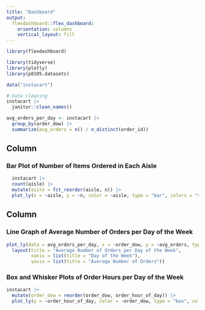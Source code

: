 ```yaml
---
title: "Dashboard"
output: 
  flexdashboard::flex_dashboard:
    orientation: columns
    vertical_layout: fill
---
```


```r
library(flexdashboard)

library(tidyverse)
library(plotly)
library(p8105.datasets)

data("instacart")

# Data cleaning
instacart |> 
  janitor::clean_names()

avg_orders_per_day <- instacart |> 
  group_by(order_dow) |> 
  summarize(avg_orders = n() / n_distinct(order_id))
```

Column {data-width=650}
-----------------------------------------------------------------------

### Bar Plot of Number of Items Ordered in Each Aisle

```r
  instacart |> 
  count(aisle) |> 
  mutate(aisle = fct_reorder(aisle, n)) |> 
  plot_ly(x = ~aisle, y = ~n, color = ~aisle, type = "bar", colors = "viridis")
```

Column {data-width=350}
-----------------------------------------------------------------------

### Line Graph of Average Number of Orders per Day of the Week

```r
plot_ly(data = avg_orders_per_day, x = ~order_dow, y = ~avg_orders, type = 'scatter', mode = 'lines+markers') %>%
  layout(title = "Average Number of Orders per Day of the Week",
         xaxis = list(title = "Day of the Week"),
         yaxis = list(title = "Average Number of Orders"))

```

### Box and Whisker Plots of Order Hours per Day of the Week

```r
instacart |>
  mutate(order_dow = reorder(order_dow, order_hour_of_day)) |>
  plot_ly(y = ~order_hour_of_day, color = ~order_dow, type = "box", colors = "viridis")
```
